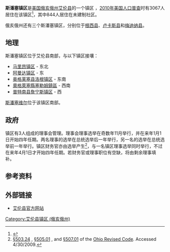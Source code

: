 {{Infobox settlement
|official_name = 斯潘塞镇区 
|settlement_type = [[镇区_(美国)|镇区]]
|nickname = 
|motto =
<!-- Images -->
|image_skyline = Spencer Township from 117.jpg
|imagesize = 250px
|image_caption = Fields west of Spencerville from [[Ohio_State_Route_117|State Route 117]]
|image_flag = 
|image_seal =
<!-- Maps -->
|image_map = Spencer Allen.PNG
|mapsize = 250px
|map_caption =斯潘塞镇区在艾伦县的位置
|image_map1 = 
|mapsize1 = 
|map_caption1 =
<!-- Location -->
|coordinates_display = inline,title
|coordinates_region = US-OH
|subdivision_type = [[世界政區索引|国家]]
|subdivision_name = [[美国|美国]]
|subdivision_type1 = [[美国行政区划|州份]]
|subdivision_name1 = [[俄亥俄州|俄亥俄州]]
|subdivision_type2 = [[俄亥俄州行政区划|县]]
|subdivision_name2 = [[艾伦县_(俄亥俄州)|艾伦县]]
<!-- Government -->
|government_footnotes = 
|government_type = 
|leader_title = 
|leader_name = 
|leader_title1 = 
|leader_name1 = 
|established_title = 
|established_date =
<!-- Area -->
|unit_pref = Imperial
|area_footnotes = 
|area_magnitude = 
|area_total_km2 = 60.5
|area_land_km2 = 60.4
|area_water_km2 = 0.1
|area_total_sq_mi = 
|area_land_sq_mi = 
|area_water_sq_mi =
<!-- Population -->
|population_as_of = [[2010年美国人口普查|2010年]]
|population_footnotes = 
|population_total = 3067
|population_density_km2 = 50.8
|population_density_sq_mi =
<!-- General information -->
|timezone = [[北美东部时区|东部（EST）]]
|utc_offset = -5
|timezone_DST = EDT
|utc_offset_DST = -4
|elevation_footnotes = <ref name="GR3">{{cite web|url=http://geonames.usgs.gov|accessdate=2008-01-31|title=US Board on Geographic Names|publisher=[[United_States_Geological_Survey|United States Geological Survey]]|date=2007-10-25|archive-date=2012-02-26|archive-url=https://www.webcitation.org/65jET5cdV?url=http://geonames.usgs.gov/|dead-url=no}}</ref>
|elevation_m = 251
|elevation_ft = 823
|latd = 40 |latm = 42 |lats = 56 |latNS = N
|longd = 84 |longm = 21 |longs = 30 |longEW = W

<!-- Area/postal codes & others -->
|postal_code_type = 
|postal_code = 
|area_code = 
|blank_name = [[聯邦資料處理標準|FIPS代码]]
|blank_info = 39-73982<ref name="GR2">{{cite web|url=http://factfinder2.census.gov|publisher=[[United_States_Census_Bureau|United States Census Bureau]]|accessdate=2008-01-31|title=American FactFinder|archive-date=2013-09-11|archive-url=https://web.archive.org/web/20130911234518/http://factfinder2.census.gov/|dead-url=no}}</ref>
|blank1_name = [[地名信息系统|地名信息系统]]特征识别码
|blank1_info = 1085700<ref name="GR3" />
|website = 
|footnotes = 
}}
'''斯潘塞镇区'''是[[美国|美国]][[俄亥俄州|俄亥俄州]][[艾伦县_(俄亥俄州)|艾伦县]]的一个镇区 ，[[2010年美国人口普查|2010年美国人口普查]]时有3067人居住在该镇区<ref name="Census 2010">{{cite web| url=http://factfinder2.census.gov/bkmk/table/1.0/en/DEC/10_DP/G001/0600000US3900373982| title=Geographic Identifiers: 2010 Demographic Profile Data (G001): Spencer township, Allen County, Ohio| publisher=U.S. Census Bureau, American Factfinder| accessdate=July 5, 2013}}</ref>，其中844人居住在未建制社区。

俄亥俄州还有三个斯潘塞镇区，分别位于[[斯潘塞镇区_(俄亥俄州根西县)|根西县]]、[[斯潘塞镇区_(俄亥俄州卢卡斯县)|卢卡斯县]]和[[斯潘塞镇区_(俄亥俄州梅迪纳县)|梅迪纳县]]。

==地理==
斯潘塞镇区位于艾伦县南部，与以下镇区接壤：
*[[马里昂镇区_(俄亥俄州艾伦县)|马里昂镇区]] - 东北
*[[阿曼达镇区_(俄亥俄州艾伦县)|阿曼达镇区]] - 东
*[[洛根镇区_(俄亥俄州奥格莱塞县)|奥格莱塞县洛根镇区]] - 东南
*[[塞勒姆鎮區_(俄亥俄州奧格萊塞縣)|奧格萊塞縣塞勒姆鎮區]] - 西南
*[[詹宁斯镇区_(俄亥俄州普特南县)|普特南县詹宁斯镇区]] - 西

[[斯潘塞维尔_(俄亥俄州)|斯潘塞维尔]]位于该镇区南部。

==政府==
镇区有3人组成的理事会管理。理事会理事选举在奇数年11月举行，并在来年1月1日开始四年任期。两名理事的选举在总统选举后一年举行，另一名的选举在总统选举前一年举行。镇区财务官亦由选举产生<ref>[http://codes.ohio.gov/orc/503.24 §503.24] {{Wayback|url=http://codes.ohio.gov/orc/503.24 |date=20090721175921 }}, [http://codes.ohio.gov/orc/505.01 §505.01] {{Wayback|url=http://codes.ohio.gov/orc/505.01 |date=20081231032851 }}, and [http://codes.ohio.gov/orc/507.01 §507.01] {{Wayback|url=http://codes.ohio.gov/orc/507.01 |date=20090721175216 }} of the [[Ohio_Revised_Code|Ohio Revised Code]]. Accessed 4/30/2009.</ref>，与一名镇区理事选举同时举行，不过在来年4月1日才开始四年任期。若财务官或理事职位有空缺，将由剩余理事填补。

==参考资料==
{{reflist}}

==外部链接==
*[http://www.co.allen.oh.us 艾伦县官方网站] {{Wayback|url=http://www.co.allen.oh.us/ |date=20170513195938 }}{{en}}

{{Allen County, Ohio}}
[[Category:艾伦县镇区_(俄亥俄州)|Category:艾伦县镇区 (俄亥俄州)]]